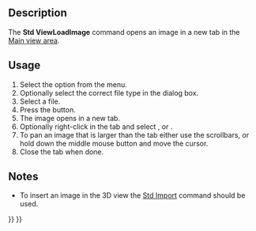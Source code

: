 <languages/>
<translate>

<!--T:1-->
{{Docnav
|[[Std_ViewScreenShot|ViewScreenShot]]
|[[Std_SceneInspector|SceneInspector]]
|[[Std_Tools_Menu|Std Tools Menu]]
|IconL=Std_ViewScreenShot.svg
|IconR=Std_SceneInspector.svg
|IconC=Freecad.svg
}}

<!--T:2-->
{{GuiCommand
|Name=Std ViewLoadImage
|MenuLocation=Tools → Load image...
|Workbenches=All
|Version=0.21
}}

==Description== <!--T:3-->

<!--T:4-->
The '''Std ViewLoadImage''' command opens an image in a new tab in the [[Main_view_area|Main view area]].

==Usage== <!--T:5-->

<!--T:6-->
# Select the {{MenuCommand|Tools → [[Image:Std_ViewLoadImage.svg|16px]] Load image...}} option from the menu.
# Optionally select the correct file type in the dialog box.
# Select a file.
# Press the {{Button|Open}} button.
# The image opens in a new tab.
# Optionally right-click in the tab and select {{MenuCommand|Fit to window}}, {{MenuCommand|Zoom in}} or {{MenuCommand|Zoom out}}.
# To pan an image that is larger than the tab either use the scrollbars, or hold down the middle mouse button and move the cursor.
# Close the tab when done.

==Notes== <!--T:7-->

<!--T:8-->
* To insert an image in the 3D view the [[Std_Import|Std Import]] command should be used. {{Version|0.21}}


<!--T:9-->
{{Docnav
|[[Std_ViewScreenShot|ViewScreenShot]]
|[[Std_SceneInspector|SceneInspector]]
|[[Std_Tools_Menu|Std Tools Menu]]
|IconL=Std_ViewScreenShot.svg
|IconR=Std_SceneInspector.svg
|IconC=Freecad.svg
}}

</translate>
{{Std_Base_navi{{#translation:}}}}
{{Userdocnavi{{#translation:}}}}